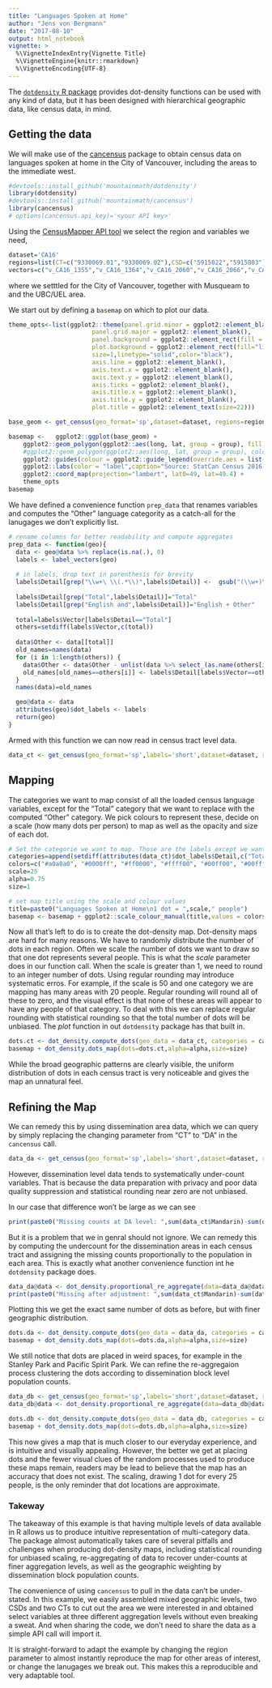 ```yaml
---
title: "Languages Spoken at Home"
author: "Jens von Bergmann"
date: "2017-08-10"
output: html_notebook
vignette: >
  %\VignetteIndexEntry{Vignette Title}
  %\VignetteEngine{knitr::rmarkdown}
  %\VignetteEncoding{UTF-8}
---
```


The [`dotdensity` R package](https://github.com/mountainMath/dotdensity) provides dot-density functions can be used with any kind of data, but it has been designed with hierarchical
geographic data, like census data, in mind. 

## Getting the data
We will make use of the [cancensus](https://github.com/mountainMath/cancensus) package to obtain census
data on languages spoken at home in the City of Vancouver, including the areas to the immediate west.

```r
#devtools::install_github('mountainmath/dotdensity')
library(dotdensity)
#devtools::install_github('mountainmath/cancensus')
library(cancensus)
# options(cancensus.api_key)='<your API key>'
```



Using the [CensusMapper API tool](https://censusmapper.ca/api/CA16) we select the region and
variables we need,
```r
dataset='CA16'
regions=list(CT=c("9330069.01","9330069.02"),CSD=c("5915022","5915803")) #list(CMA="59933")
vectors=c("v_CA16_1355","v_CA16_1364","v_CA16_2060","v_CA16_2066","v_CA16_2153","v_CA16_1916","v_CA16_1937","v_CA16_1973","v_CA16_1727")


```
where we setttled for the City of Vancouver, together with Musqueam to and the UBC/UEL area.

We start out by defining a `basemap` on which to plot our data.
```r
theme_opts<-list(ggplot2::theme(panel.grid.minor = ggplot2::element_blank(),
                       panel.grid.major = ggplot2::element_blank(),
                       panel.background = ggplot2::element_rect(fill = 'light blue', colour = NA),
                       plot.background = ggplot2::element_rect(fill="light grey",
                       size=1,linetype="solid",color="black"),
                       axis.line = ggplot2::element_blank(),
                       axis.text.x = ggplot2::element_blank(),
                       axis.text.y = ggplot2::element_blank(),
                       axis.ticks = ggplot2::element_blank(),
                       axis.title.x = ggplot2::element_blank(),
                       axis.title.y = ggplot2::element_blank(),
                       plot.title = ggplot2::element_text(size=22)))

base_geom <- get_census(geo_format='sp',dataset=dataset, regions=regions, level="Regions")

basemap <-   ggplot2::ggplot(base_geom) +
    ggplot2::geom_polygon(ggplot2::aes(long, lat, group = group), fill = "white", size=0.1) +
    #ggplot2::geom_polygon(ggplot2::aes(long, lat, group = group), colour = "#222222", fill = "white", size=0.1) +
    ggplot2::guides(colour = ggplot2::guide_legend(override.aes = list(size=2))) +
    ggplot2::labs(color = "label",caption="Source: StatCan Census 2016 via cancensus & CensusMapper.ca") +
    ggplot2::coord_map(projection="lambert", lat0=49, lat=49.4) +
    theme_opts
basemap
```


We have defined a convenience function `prep_data` that renames variables and computes the "Other" language categority as a catch-all for the lanugages we don't explicitly list.
```r
# rename columns for better readability and compute aggregates
prep_data <- function(geo){
  data <- geo@data %>% replace(is.na(.), 0)
  labels <- label_vectors(geo)
  
  # in labels, drop text in parenthesis for brevity
  labels$Detail[grep("\\w+\ \\(.*\\)",labels$Detail)] <-  gsub("(\\w+)\ \\(.*\\)","\\1",labels$Detail[grep("\\w+\ \\(.*\\)",labels$Detail)])
  
  labels$Detail[grep("Total",labels$Detail)]="Total"
  labels$Detail[grep("English and",labels$Detail)]="English + Other"
  
  total=labels$Vector[labels$Detail=="Total"]
  others=setdiff(labels$Vector,c(total))
  
  data$Other <- data[[total]]
  old_names=names(data)
  for (i in 1:length(others)) {
    data$Other <- data$Other - unlist(data %>% select_(as.name(others[i])))
    old_names[old_names==others[i]] <- labels$Detail[labels$Vector==others[i]]
  }
  names(data)=old_names

  geo@data <- data
  attributes(geo)$dot_labels <- labels
  return(geo)
}
```
Armed with this function we can now read in census tract level data.
```r

data_ct <- get_census(geo_format='sp',labels='short',dataset=dataset, regions=regions, vectors=vectors,level="CT") %>% prep_data

```

## Mapping

The categories we want to map consist of all the loaded census language variables, except for the "Total" category that we want to replace with the computed "Other" category. We pick colours to represent these, decide on a scale (how many dots per person) to map as well as the opacity and size of each dot.
```r
# Set the categorie we want to map. Those are the labels except we want to replace the "Total" with the "Other" column
categories=append(setdiff(attributes(data_ct)$dot_labels$Detail,c("Total")),"Other")
colors=c("#a0a0a0", "#0000ff", "#ff0000", "#ffff00", "#00ff00", "#00ffff", "#ff00ff", "#660066", "#006600")
scale=25
alpha=0.75
size=1

```


```r
# set map title using the scale and colour values
title=paste0("Languages Spoken at Home\n1 dot = ",scale," people")
basemap <- basemap + ggplot2::scale_colour_manual(title,values = colors) 
```

Now all that's left to do is to create the dot-density map. Dot-density maps are hard for many reasons.
We have to randomly distribute the number of dots in each region. Often we scale the number of dots
we want to draw so that one dot represents several people. This is what the *scale* parameter does in our function call. When the scale is greater than 1, we need to round to an integer number of dots. Using regular rounding may introduce systematic erros. For example, if the scale is 50 and one category we are mapping has many areas with 20 people. Regular rounding will round all of these to zero, and the visual effect is that none of these areas will appear to have any people of that category. To deal with this we can replace regular rounding with statistical rounding so that the total number of dots will be unbiased. The *plot* function in out `dotdensity` package has that built in.
```r
dots.ct <- dot_density.compute_dots(geo_data = data_ct, categories = categories, scale=scale)
basemap + dot_density.dots_map(dots=dots.ct,alpha=alpha,size=size)
```

While the broad geographic patterns are clearly visible, the uniform distribution of dots in each census tract is very noticeable and gives the map an unnatural feel.

## Refining the Map

We can remedy this by using dissemination area data, which we can query by simply replacing the changing parameter from "CT" to "DA" in the `cancensus` call.
```r
data_da <- get_census(geo_format='sp',labels='short',dataset=dataset, regions=regions, vectors=vectors,level="DA") %>% prep_data
```

However, dissemination level data tends to systematically under-count variables. That is because the data preparation with privacy and poor data quality suppression and statistical rounding near zero are not unbiased. 

In our case that difference won't be large as we can see 
```r
print(paste0("Missing counts at DA level: ",sum(data_ct$Mandarin)-sum(data_da$Mandarin)))
```
But it is a problem that we in genral should not ignore.
We can remedy this by computing the undercount for the dissemination areas in each census tract and assigning the missing counts proportionally to the population in each area. This is exactly what another convenience function int he `dotdensity` package does.

```r
data_da@data <- dot_density.proportional_re_aggregate(data=data_da@data,parent_data=data_ct@data,geo_match=setNames("GeoUID","CT_UID"),categories=categories,base="Population")
print(paste0("Missing after adjustment: ",sum(data_ct$Mandarin)-sum(data_da$Mandarin)))
```

Plotting this we get the exact same number of dots as before, but with finer geographic distribution.
```r
dots.da <- dot_density.compute_dots(geo_data = data_da, categories = categories, scale=scale)
basemap + dot_density.dots_map(dots=dots.da,alpha=alpha,size=size)
```

We still notice that dots are placed in weird spaces, for example in the Stanley Park and Pacific Spirit Park. We can refine the re-aggregaion process clustering the dots according to dissemination block level population counts.
```r
data_db <- get_census(geo_format='sp',labels='short',dataset=dataset, regions=regions, vectors=vectors,level="DB") 
data_db@data <- dot_density.proportional_re_aggregate(data=data_db@data,parent_data=data_da@data,geo_match=setNames("GeoUID","DA_UID"),categories=categories,base="Population")

dots.db <- dot_density.compute_dots(geo_data = data_db, categories = categories, scale=scale)
basemap + dot_density.dots_map(dots=dots.db,alpha=alpha,size=size)
```
This now gives a map that is much closer to our everyday experience, and is intuitive and visually appealing. However, the better we get at placing dots and the fewer visual clues of the random processes used to produce these maps remain, readers may be lead to believe that the map has an accuracy that does not exist. The scaling, drawing 1 dot for every 25 people, is the only reminder that dot locations are approximate.

### Takeway
The takeaway of this example is that having multiple levels of data available in R allows us to produce intuitive representation of multi-category data. The package almost automatically takes care of several pitfalls and challenges when producing dot-density maps, including statistical rounding for unbiased scaling, re-aggregating of data to recover under-counts at finer aggregation levels, as well as the geographic weighting by dissemination block population counts.

The convenience of using `cancensus` to pull in the data can't be under-stated. In this example, we easily assembled mixed geographic levels, two CSDs and two CTs to cut out the area we were interested in and obtained select variables at three different aggregation levels without even breaking a sweat. And when sharing the code, we don't need to share the data as a simple API call will import it.

It is straight-forward to adapt the example by changing the region parameter to almost instantly reproduce the map for other areas of interest, or change the lanugages we break out. This makes this a reproducible and very adaptable tool.
